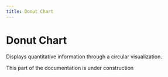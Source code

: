 ```yaml
---
title: Donut Chart
---
```



# Donut Chart

Displays quantitative information through a circular visualization.

<Alert variant="warning" className="mt-6" title="🚧 Coming soon...">
  This part of the documentation is under construction
</Alert>
